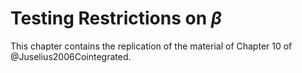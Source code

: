 # Testing Restrictions on $\beta$

This chapter contains the replication of the material of Chapter 10 of @Juselius2006Cointegrated.
